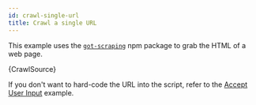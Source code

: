 ```yaml
---
id: crawl-single-url
title: Crawl a single URL
---
```



This example uses the [`got-scraping`](https://github.com/apify/got-scraping) npm package
to grab the HTML of a web page.

<RunnableCodeBlock className="language-js" type="cheerio">
	{CrawlSource}
</RunnableCodeBlock>

If you don't want to hard-code the URL into the script, refer to the [Accept User Input](./accept-user-input) example.

